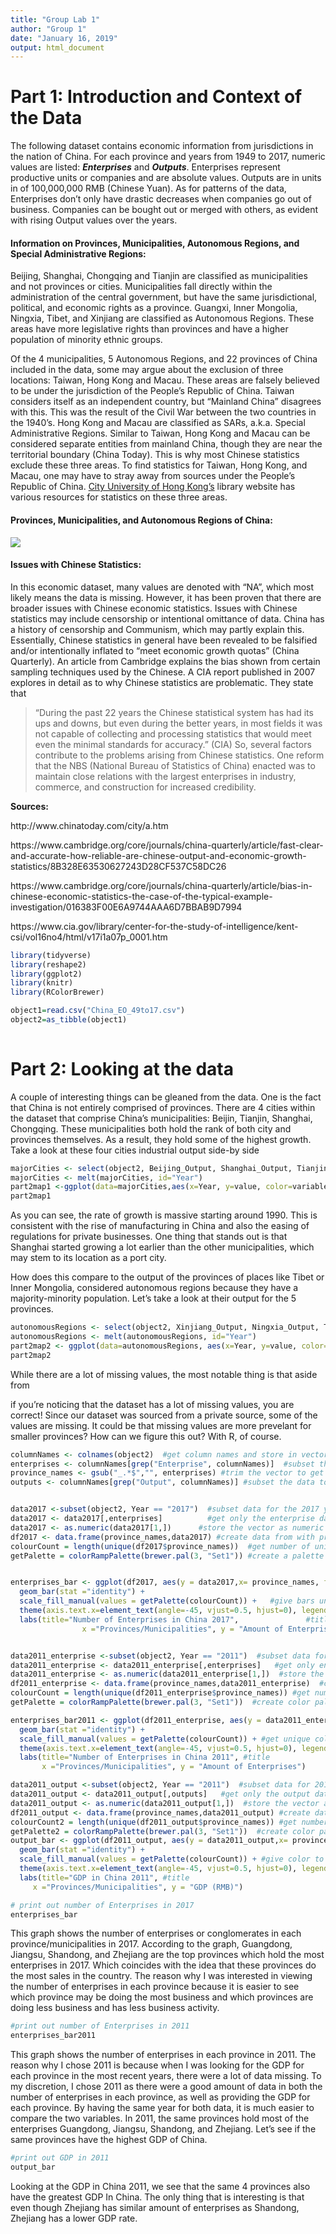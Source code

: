 ---
title: "Group Lab 1"
author: "Group 1"
date: "January 16, 2019"
output: html_document
---
# Part 1: Introduction and Context of the Data
The following dataset contains economic information from jurisdictions in the nation of China. 
For each province and years from 1949 to 2017, numeric values are listed: **_Enterprises_** and **_Outputs_**. Enterprises represent productive units or companies and are absolute values.
Outputs are in units in of 100,000,000 RMB (Chinese Yuan). As for patterns of the data, Enterprises don't only have drastic decreases when companies go out of business. Companies can be bought out or merged with others, as evident with rising Output values over the years.

#### **Information on Provinces, Municipalities, Autonomous Regions, and Special Administrative Regions:**
Beijing, Shanghai, Chongqing and Tianjin are classified as municipalities and not provinces or cities. Municipalities fall directly within the administration of the central government, but have the same jurisdictional, political, and economic rights as a province. Guangxi, Inner Mongolia, Ningxia, Tibet, and Xinjiang are classified as Autonomous Regions. These areas have more legislative rights than provinces and have a higher population of minority ethnic groups.

Of the 4 municipalities, 5 Autonomous Regions, and 22 provinces of China included in the data, some may argue about the exclusion of three locations: Taiwan, Hong Kong and Macau. These areas are falsely believed to be under the jurisdiction of the People's Republic of China. Taiwan considers itself as an independent country, but "Mainland China" disagrees with this. This was the result of the Civil War between the two countries in the 1940's.
Hong Kong and Macau are classified as SARs, a.k.a. Special Administrative Regions. Similar to Taiwan, Hong Kong and Macau can be considered separate entities from mainland China, though they are near the territorial boundary (China Today). This is why most Chinese statistics exclude these three areas. To find statistics for Taiwan, Hong Kong, and Macau, one may have to stray away from sources under the People's Republic of China. [City University of Hong Kong's](https://libguides.library.cityu.edu.hk/stats/hk) library website has various resources for statistics on these three areas.

#### **Provinces, Municipalities, and Autonomous Regions of China:**
![](chinaprovs.png)

#### **Issues with Chinese Statistics:** 
In this economic dataset, many values are denoted with "NA", which most likely means the data is missing. 
However, it has been proven that there are broader issues with Chinese economic statistics. Issues with Chinese statistics may include censorship or intentional omittance of data. China has a history of censorship and Communism, which may partly explain this. Essentially, Chinese statistics in general have been revealed to be falsified and/or intentionally inflated to "meet economic growth quotas" (China Quarterly). An article from Cambridge explains the bias shown from certain sampling techniques used by the Chinese.
A CIA report published in 2007 explores in detail as to why Chinese statistics are problematic. They state that

> "During the past 22 years the Chinese statistical system has had its ups and downs, but even during the better years, in most fields it was not capable of collecting and processing statistics that would meet even the minimal standards for accuracy." (CIA)
So, several factors contribute to the problems arising from Chinese statistics. One reform that the NBS (National Bureau of Statistics of China) enacted was to maintain close relations with the largest enterprises in industry, commerce, and construction for increased credibility.

**Sources:**

http://www.chinatoday.com/city/a.htm

https://www.cambridge.org/core/journals/china-quarterly/article/fast-clear-and-accurate-how-reliable-are-chinese-output-and-economic-growth-statistics/8B328E63530627243D28CF537C58DC26

https://www.cambridge.org/core/journals/china-quarterly/article/bias-in-chinese-economic-statistics-the-case-of-the-typical-example-investigation/016383F00E6A9744AAA6D7BBAB9D7994

https://www.cia.gov/library/center-for-the-study-of-intelligence/kent-csi/vol16no4/html/v17i1a07p_0001.htm

```{r setup, warning=FALSE, echo=FALSE, include=FALSE}
library(tidyverse)
library(reshape2)
library(ggplot2)
library(knitr)
library(RColorBrewer)

object1=read.csv("China_EO_49to17.csv")
object2=as_tibble(object1)
                                     
```

# Part 2: Looking at the data

A couple of interesting things can be gleaned from the data. One is the fact that China is not entirely comprised of provinces.
There are 4 cities within the dataset that comprise China's municipalities: Beijin, Tianjin, Shanghai, Chongqing. These municipalities 
both hold the rank of both city and provinces themselves. As a result, they hold some of the highest growth. Take a look at these four
cities industrial output side-by side


```{r echo=FALSE, message=FALSE, warning=FALSE}
majorCities <- select(object2, Beijing_Output, Shanghai_Output, Tianjin_Output, Chongqing_Output, Year) 
majorCities <- melt(majorCities, id="Year")
part2map1 <-ggplot(data=majorCities,aes(x=Year, y=value, color=variable)) + geom_line()
part2map1
```  

As you can see, the rate of growth is massive starting around 1990. This is consistent with the rise of manufacturing in China and also the easing of regulations for private businesses. One thing that stands out is that Shanghai started growing a lot earlier than the other municipalities, which may stem to its location as a port city.

How does this compare to the output of the provinces of places like Tibet or Inner Mongolia, considered autonomous regions because they have a majority-minority population. Let's take a look at their output for the 5 provinces. 

```{r echo=FALSE, message=FALSE, warning=FALSE}
autonomousRegions <- select(object2, Xinjiang_Output, Ningxia_Output, Tibet_Output, Guangxi_Output, InnerMongolia_Output, Year)
autonomousRegions <- melt(autonomousRegions, id="Year")
part2map2 <- ggplot(data=autonomousRegions, aes(x=Year, y=value, color=variable)) + geom_line()
part2map2
```

While there are a lot of missing values, the most notable thing is that aside from 

if you're noticing that the dataset has a lot of missing values, you are correct! Since our dataset was sourced from a private source, some of the values are missing. It could be that missing values are more prevelant for smaller provinces? How can we figure this out? With R, of course. 

```{r echo=FALSE, message=FALSE, warning=FALSE}
columnNames <- colnames(object2)  #get column names and store in vector
enterprises <- columnNames[grep("Enterprise", columnNames)]  #subset the data to only get the enterprise names
province_names <- gsub("_.*$","", enterprises) #trim the vector to get only the province names
outputs <- columnNames[grep("Output", columnNames)] #subset the data to only get the output names


data2017 <-subset(object2, Year == "2017")  #subset data for the 2017 year
data2017 <- data2017[,enterprises]          #get only the enterprise data
data2017 <- as.numeric(data2017[1,])      #store the vector as numeric vector
df2017 <- data.frame(province_names,data2017) #create data from with province names and enterprise data 
colourCount = length(unique(df2017$province_names))  #get number of unique colors to ramp color set
getPalette = colorRampPalette(brewer.pal(3, "Set1")) #create a palette 


enterprises_bar <- ggplot(df2017, aes(y = data2017,x= province_names, fill = province_names)) + #create plot
  geom_bar(stat ="identity") +                                                                  
  scale_fill_manual(values = getPalette(colourCount)) +   #give bars unique colors                      
  theme(axis.text.x=element_text(angle=-45, vjust=0.5, hjust=0), legend.position="none") +   #angle province
  labs(title="Number of Enterprises in China 2017",               #title for x,y, and main
                x ="Provinces/Municipalities", y = "Amount of Enterprises")


data2011_enterprise <-subset(object2, Year == "2011")  #subset data for 2011 year
data2011_enterprise <- data2011_enterprise[,enterprises]   #get only enterprise data
data2011_enterprise <- as.numeric(data2011_enterprise[1,])  #store the vector as numeric vector
df2011_enterprise <- data.frame(province_names,data2011_enterprise)  #create data from with names and data
colourCount = length(unique(df2011_enterprise$province_names)) #get number of unique colors to ramp color set
getPalette = colorRampPalette(brewer.pal(3, "Set1"))  #create color paletee

enterprises_bar2011 <- ggplot(df2011_enterprise, aes(y = data2011_enterprise,x= province_names, fill = province_names)) +  #plot 
  geom_bar(stat ="identity") + 
  scale_fill_manual(values = getPalette(colourCount)) + #get unique colors to bars
  theme(axis.text.x=element_text(angle=-45, vjust=0.5, hjust=0), legend.position="none") + 
  labs(title="Number of Enterprises in China 2011", #title
       x ="Provinces/Municipalities", y = "Amount of Enterprises")

data2011_output <-subset(object2, Year == "2011")  #subset data for 2011
data2011_output <- data2011_output[,outputs]   #get only the output data
data2011_output <- as.numeric(data2011_output[1,])  #store the vector as numeric vector
df2011_output <- data.frame(province_names,data2011_output) #create data frame from names and output
colourCount2 = length(unique(df2011_output$province_names)) #get number of unique colors to ramp color set
getPalette2 = colorRampPalette(brewer.pal(3, "Set1"))  #create color palette
output_bar <- ggplot(df2011_output, aes(y = data2011_output,x= province_names, fill = province_names)) + #plot
  geom_bar(stat ="identity") + 
  scale_fill_manual(values = getPalette(colourCount)) + #give color to bars
  theme(axis.text.x=element_text(angle=-45, vjust=0.5, hjust=0), legend.position="none") + #angle names 
  labs(title="GDP in China 2011", #title 
     x ="Provinces/Municipalities", y = "GDP (RMB)")
```
```{r  echo=FALSE, message=FALSE, warning=FALSE}
# print out number of Enterprises in 2017
enterprises_bar
```

This graph shows the number of enterprises or conglomerates in each province/municipalities in 2017. According to the graph, Guangdong, Jiangsu, Shandong, and Zhejiang are the top provinces which hold the most enterprises in 2017. Which coincides with the idea that these provinces do the most sales in the country. The reason why I was interested in viewing the number of enterprises in each province because it is easier to see which province may be doing the most business and which provinces are doing less business and has less business activity. 

```{r echo=FALSE, message=FALSE, warning=FALSE}
#print out number of Enterprises in 2011
enterprises_bar2011
```

This graph shows the number of enterprises in each province in 2011. The reason why I chose 2011 is because when I was looking for the GDP for each province in the most recent years, there were a lot of data missing. To my discretion, I chose 2011 as there were a good amount of data in both the number of enterprises in each province, as well as providing the GDP for each province. By having the same year for both data, it is much easier to compare the two variables. In 2011,  the same provinces hold most of the enterprises Guangdong, Jiangsu, Shandong, and Zhejiang. Let's see if the same provinces have the highest GDP of China.

```{r echo=FALSE, message=FALSE, warning=FALSE}
#print out GDP in 2011
output_bar
```

Looking at the GDP in China 2011, we see that the same 4 provinces also have the greatest GDP In China. The only thing that is interesting is that even though Zhejiang has similar amount of enterprises as Shandong, Zhejiang has a lower GDP rate. 



